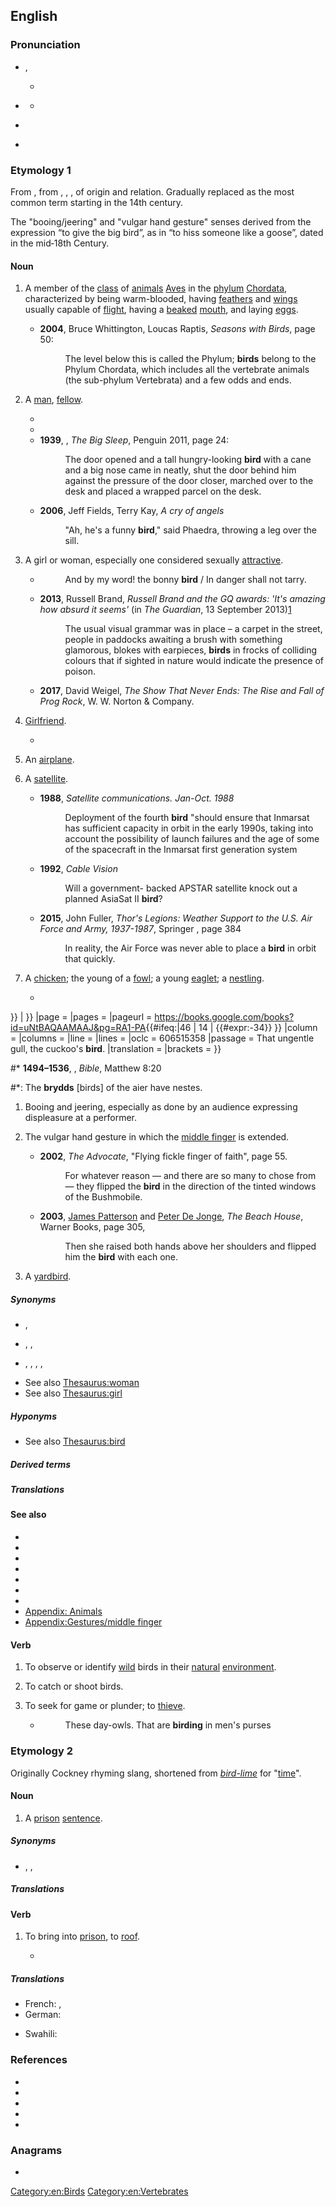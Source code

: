 {{also|Bird|bírd}}
==English==
{{slim-wikipedia|Bird (disambiguation)}}
{{picdic|image=Cyanocitta cristata FWS (uncropped).jpg
|detail1=
{{picdicimg|en|image=Wild Pandion.jpg|link=bird of prey}}
{{picdicimg|en|image=Agapornis roseicollis -Peach-faced Lovebird pet on perch.jpg|link=parrot}}
{{picdicimg|en|image=Fringilla coelebs chaffinch male edit2.jpg|link=passerine}}
{{picdicimg|en|image=Strauss m Tanzania.jpg|link=ratite}}
{{picdicimg|en|image=Silver Gull Beach.JPG|link=seabird}}
{{picdicimg|en|image=Sieweczka.jpg|link=shorebird}}
{{picdicimg|en|image=Falcated.duck.arp.750pix.jpg|link=waterfowl}}
}}

===Pronunciation===
* {{a|RP}} {{enPR|bû(r)d}}, {{IPA|en|/bɜːd/}}
* {{a|GenAm}} {{IPA|en|/bɝd/|[bɝɖ]}}
** {{a|NYC}} {{IPA|en|[bɔɪd]}}
** {{audio|en|en-us-bird.ogg|Audio (US)}}
* {{a|InE}} {{IPA|en|/bɜd/}}
* {{rhymes|en|ɜː(ɹ)d}}

===Etymology 1===
From {{inh|en|enm|brid}}, from {{inh|en|ang|bird}}, {{m|ang|brid}}, {{m|ang|bridd||young bird, chick}}, of {{unk|en|title=uncertain}} origin and relation. Gradually replaced {{m|en|fowl}} as the most common term starting in the 14th century.

The "booing/jeering" and "vulgar hand gesture" senses derived from the expression “to give the big bird”, as in “to hiss someone like a goose”, dated in the mid‐18th Century.

====Noun====
{{en-noun}}

# A member of the [[class]] of [[animal]]s [[Aves]] in the [[phylum]] [[Chordata]], characterized by being warm-blooded, having [[feather]]s and [[wing]]s usually capable of [[flight]], having a [[beaked]] [[mouth]], and laying [[egg]]s.
#: {{ux|en|Ducks and sparrows are '''birds'''.}}
#* '''2004''', Bruce Whittington, Loucas Raptis, ''Seasons with Birds'', page 50:
#*: The level below this is called the Phylum; '''birds''' belong to the Phylum Chordata, which includes all the vertebrate animals (the sub-phylum Vertebrata) and a few odds and ends.
# {{lb|en|slang}} A [[man]], [[fellow]]. {{defdate|from the mid-19th c.}}
#* {{quote-book|en|year=1886|author=Edmund Routledge|title=Routledge's every boy's annual|passage=He once took in his own mother, and was robbed by a 'pal,' who thought he was a doctor. Oh, he's a rare '''bird''' is 'Gentleman Joe'!}}
#* {{quote-book|1=en|year=1926|author=Sir Arthur Conan Doyle|authorlink=Arthur Conan Doyle|title=The Land of Mist|url=http://gutenberg.net.au/ebooks06/0601351h.html|passage="What I mean - I expect that old, red-headed '''bird''' at the office sent you round with no other purpose."}}
#* '''1939''', {{w|Raymond Chandler}}, ''The Big Sleep'', Penguin 2011, page 24:
#*: The door opened and a tall hungry-looking '''bird''' with a cane and a big nose came in neatly, shut the door behind him against the pressure of the door closer, marched over to the desk and placed a wrapped parcel on the desk.
#* '''2006''', Jeff Fields, Terry Kay, ''A cry of angels''
#*: "Ah, he's a funny '''bird'''," said Phaedra, throwing a leg over the sill.
# {{lb|en|UK|US|AU|slang}} A girl or woman, especially one considered sexually [[attractive]].
#* {{RQ:Campbell LUD}}
#*: And by my word! the bonny '''bird''' / In danger shall not tarry.
#* '''2013''', Russell Brand, ''Russell Brand and the GQ awards: <nowiki>'It's amazing how absurd it seems'</nowiki>'' (in ''The Guardian'', 13 September 2013)[http://www.theguardian.com/culture/2013/sep/13/russell-brand-gq-awards-hugo-boss]
#*: The usual visual grammar was in place – a carpet in the street, people in paddocks awaiting a brush with something glamorous, blokes with earpieces, '''birds''' in frocks of colliding colours that if sighted in nature would indicate the presence of poison.
#* '''2017''', David Weigel, ''The Show That Never Ends: The Rise and Fall of Prog Rock'', W. W. Norton & Company.
#*: {{quote|en|“All these fantastic '''birds''', long hair, made up, false eyelashes and things, crowding round this group of scabby, spotty teenagers,” marveled Anderson.}}
# {{lb|en|UK|Ireland|slang}} [[girlfriend|Girlfriend]]. {{defdate|from the early 20th c.}}
#: {{ux|en|Mike went out with his '''bird''' last night.}}
#* {{quote-song|en| lyricist=Mike Skinner| title=Geezers need excitement| album=Original Pirate Material| artist=The Streets| year=2002| passage=But all of a sudden though, just through the smoke / It's your '''bird''' laughing and joking with a bloke / Ain't just that either, as she moves closer / In a shape what looks like they're lovers, he's tonguing her!}}
# {{lb|en|slang}} An [[airplane]].
# {{lb|en|slang}} A [[satellite]].
#* '''1988''', ''Satellite communications. Jan-Oct. 1988''
#*: Deployment of the fourth '''bird''' "should ensure that Inmarsat has sufficient capacity in orbit in the early 1990s, taking into account the possibility of launch failures and the age of some of the spacecraft in the Inmarsat first generation system
#* '''1992''', ''Cable Vision''
#*: Will a government- backed APSTAR satellite knock out a planned AsiaSat II '''bird'''?
#* '''2015''', John Fuller, ''Thor's Legions: Weather Support to the U.S. Air Force and Army, 1937-1987'', Springer {{ISBN|9781935704140}}, page 384
#*: In reality, the Air Force was never able to place a '''bird''' in orbit that quickly.
# {{lb|en|obsolete}} A [[chicken]]; the young of a [[fowl]]; a young [[eaglet]]; a [[nestling]].
#* {{quote-book
|en
|author         = William Shakespeare
|authorlink     = William Shakespeare
|chapter        = [[w:Henry IV, Part 1|The First Part of Henry the Fourth,{{nb...|with the Life and Death of Henry Sirnamed Hot-spvrre.}}]]
|title          = Mr. William Shakespeares Comedies, Histories, & Tragedies: Published According to the True Originall Copies
|series         = [[w:First Folio|First Folio]]
|location       = London
|publisher      = Printed by [[w:William Jaggard|Isaac Iaggard]], and [[w:Edward Blount|Ed[ward] Blount]]
|year           = c. 1597
|year_published = 1623
|section        = {{#if:V
| [Act {{uc:V}}{{#if:i
|, scene {{lc:i}}]
| {{#if:V
|, {{maintenance line|please specify the scene number in lowercase Roman numerals}}]
}}
}}
| {{maintenance line|please specify the act number in uppercase Roman numerals}}
}}
|page           =
|pages          =
|pageurl        = https://books.google.com/books?id=uNtBAQAAMAAJ&pg=RA1-PA{{#ifeq:|46
| 14
| {{#expr:-34}}
}}
|column         =
|columns        =
|line           =
|lines          =
|oclc           = 606515358
|passage        = That ungentle gull, the cuckoo's '''bird'''.
|translation    =
|brackets       =
}}
#* '''1494–1536''', {{w|William Tyndale}}, ''Bible'', Matthew 8:20
#*: The '''brydds''' [birds] of the aier have nestes.
# {{lb|en|UK|with definite article|especially in expressions such as 'give someone the bird'}} Booing and jeering, especially as done by an audience expressing displeasure at a performer.
# {{lb|en|with definite article}} The vulgar hand gesture in which the [[middle finger]] is extended.
#: {{syn|en|the finger}}
#* '''2002''', ''The Advocate'', "Flying fickle finger of faith", page 55.
#*: For whatever reason — and there are so many to chose from — they flipped the '''bird''' in the direction of the tinted windows of the Bushmobile.
#* '''2003''', [[w:James Patterson|James Patterson]] and [[w:Peter De Jonge|Peter De Jonge]], ''The Beach House'', Warner Books, page 305,
#*: Then she raised both hands above her shoulders and flipped him the '''bird''' with each one.
# A [[yardbird]].

=====Synonyms=====
* {{sense|member of class [[Aves]]}} {{l|en|fowl}}, {{l|en|avian}}
* {{sense|man}} {{l|en|chap}}, {{l|en|bloke}}, {{l|en|guy}}
* {{sense|woman}} {{l|en|broad}}, {{l|en|chick}}, {{l|en|dame}}, {{l|en|girl}}, {{l|en|lass}}
* See also [[Thesaurus:woman]]
* See also [[Thesaurus:girl]]

=====Hyponyms=====
* See also [[Thesaurus:bird]]

=====Derived terms=====
{{col3|en
|a bird in the hand is worth two in the bush
|adult bird
|a little bird told me
|aquatic bird
|band birds
|beach birds
|[[bird aircraft strike hazard]] ([[BASH]])
|big bird
|Big Bird
|bird bath
|[[birdbeak dogfish]] (''[[Deania calcea]]'')
|[[birdbrain]], [[bird brain]]
|[[birdbrained]], [[bird-brained]]
|birdbrained person
|birdcage
|birdcage clock
|[[birdcall]], [[bird-call]], [[bird call]]
|[[birdcall imitation]], [[bird-call imitation]], [[bird call imitation]]
|[[birdcall imitator]], [[bird-call imitator]], [[bird call imitator]]
|[[birdcatcher]], [[bird-catcher]], [[bird catcher]]
|[[birdcatching]], [[bird-catching]], [[bird catching]]
|bird-catching net
|bird colony
|[[bird dealer]], [[bird-dealer]]
|bird-do
|[[bird dog]], [[bird-dog]], [[bird-dogged]], [[bird-dogging]]
|birder
|bird eye
|[[bird feeder]], [[birdfeeder]]
|bird flu
|[[birdfood]], [[bird food]]
|bird-foot
|bird-footed dinosaur
|bird hatch
|bird hatching
|bird-hipped
|bird-hipped dinosaur
|[[birdhouse]], [[bird-house]], [[bird house]]
|[[birdie]], [[birdied]], [[birdieing]]
|bird influenza
|birdiness
|[[bird in the hand]], [[bird in hand]]
|birding
|birdlet
|bird life
|[[birdlike]], [[bird-like]]
|[[birdlime]], [[birdlimed]], [[birdliming]]
|birdlimer
|bird louse
|[[birdlover]], [[bird-lover]], [[bird lover]]
|[[birdloving]], [[bird-loving]], [[bird loving]]
|birdly
|birdman
|birdo
|bird of freedom
|bird of ill omen
|bird of Jove
|bird of Juno
|bird of paradise
|bird-of-paradise
|Bird of Paradise
|bird-of-paradise flower
|bird of passage
|bird of peace
|bird of prey
|bird pepper
|birdseed
|[[birdseller]], [[bird-seller]]
|bird's eye
|bird's-eye map
|[[bird's-eye maple]], [[bird's eye maple]] (''[[Acer saccharum]]'')
|bird's-eye maple wood veneer
|bird's-eye primrose
|bird's-eye speedwell
|bird's-eye view
|bird's-foot
|bird's-foot trefoil
|bird's-foot violet
|bird shit
|[[birdshot]], [[bird shot]]
|bird's mouth
|bird's-nest orchid
|[[bird's-nest soup]], [[bird's nest soup]]
|[[birds of a feather]], [[birds of a feather flock together]]
|birdsong
|[[birds of paradise]], [[birds-of-paradise]]
|bird spider
|bird's tooth
|[[birdstore]], [[bird store]]
|[[birdstrike]], [[bird strike]]
|Birds' Wedding
|bird table
|birdwalk
|[[birdwatcher]], [[bird-watcher]], [[bird watcher]]
|[[birdwatching]], [[bird-watching]], [[bird watching]]
|birdwoman
|birdy
|clever bird
|[[cock bird]], [[cock-bird]]
|[[dickeybird]], [[dickybird]]
|do bird
|early bird
|eat like a bird
|European bird cherry
|fine feathers make fine birds
|flip the bird
|frigate bird
|for the birds
|funny bird
|[[gamebird]], [[game-bird]], [[game bird]]
|[[gamebird farmer]], [[game-bird farmer]]
|gay old bird
|get the bird
|[[give somebody the bird]], [[give someone the bird]]
|hen bird
|[[hummingbird]], [[humming-bird]], [[humming bird]]
|kill two birds with one stone
|like a bird
|little bird
|migratory bird
|mockingbird
|odd bird
|old bird
|parson bird
|[[poë-bird]], [[poë bird]], [[poebird]]
|queer bird
|rare bird
|seabird
|[[shorebird]], [[shore bird]]
|strange bird
|[[the bird has flown]], [[the bird is flown]]
|the birds and the bees
|the early bird catches the worm
|[[waterbird]], [[water bird]]
}}

=====Translations=====
{{trans-top|animal}}{{multitrans|data=
* Abenaki: {{tt|abe|sips}}
* Abkhaz: {{tt|ab|аԥсаа|sc=Cyrl}}
* Abu: {{tt|ado|ungaraka}}
* Adyghe: {{tt|ady|бзыу}}
* Afrikaans: {{tt+|af|voël}}
* Ahom: {{tt|aho|𑜃𑜤𑜀𑜫}}
* Ainu: {{tt|ain|チㇼ|tr=cir}}
* Alangan: {{tt|alj|punay}}
* Albanian: {{tt+|sq|zog}}
* Aleut: {{tt|ale|sax}}
* Ama: {{tt|amm|uo}}
* Amharic: {{tt|am|ወፍ|sc=Ethi}}
* Apache:
*: Western Apache: {{tt|apw|diǫ'}}, {{tt|apw|izháshe}}, {{tt|apw|izháshe}}
* Arabic: {{tt+|ar|طَائِر|m}}, {{tt|ar|عُصْفُور|m}}
*: Egyptian Arabic: {{tt|arz|طير|m|tr=ṭēr|sc=Arab}} (zoological), {{tt|arz|عصفورة|f|tr=ʿaṣfūra|sc=Arab}}
*: Iraqi Arabic: {{tt|acm|طير|tr=ṭīr|sc=Arab}}
*: Lebanese Arabic: {{tt|apc|عصفورة|tr=ʿaṣfūre}}
*: Moroccan Arabic: {{tt|ary|برطال|tr=bɘrṭāl}}
* Aragonese: {{tt|an|paxaro|m}}
* Archi: {{t|aqc|ноцӏ}}
* Armenian: {{tt+|hy|թռչուն}}, {{tt+|hy|ծիտ}}, {{tt+|hy|հավք}}
* Aromanian: {{tt|rup|pulj|m}}, {{tt|rup|puljiu|m}}, {{tt|rup|pulju|m}}
* Assamese: {{tt|as|চৰাই}}
* Asturian: {{tt+|ast|páxaru|m}}
* Avar: {{tt|av|хӏинчӏ}}
* Avestan: {{tt|ae|𐬬𐬍𐬱}}, {{tt|ae|𐬨𐬆𐬭𐬆𐬖𐬀}}
* Aymara: {{tt|ay|jamach'i}}
* Azerbaijani: {{tt+|az|quş}}
* Bahnar: {{tt|bdq|sem}}
* Baluchi: {{tt|bal|مرگ|tr=murg}}
* Bashkir: {{tt|ba|ҡош|sc=Cyrl}}
* Basque: {{tt+|eu|txori}}, {{tt+|eu|hegazti}}
* Bau Bidayuh: {{tt|sne|manuk}}
* Belarusian: {{tt+|be|пту́шка|f|sc=Cyrl}}, {{tt|be|пці́ца|f}} {{q|dated}}
* Bengali: {{tt|bn|পাখী|sc=Beng}}
* Bikol Central:
*: Bikol Legazpi: {{tt+|bcl|bayong}}
*: Bikol Naga: {{tt+|bcl|gamgam}}
* Bodo: {{tt|brx|दाव}}
* Borôro: {{tt|bor|kiogö}}
* Breton: {{tt+|br|labous|m}}, {{tt+|br|evn|m}}
* Bulgarian: {{tt+|bg|пти́ца|f}}
* Burmese: {{tt+|my|ငှက်|sc=Mymr}}
* Catalan: {{tt+|ca|au|m}} {{q|taxonomic group}}, {{tt+|ca|ocell|m}}, {{tt|ca|aucell|m}}, {{tt+|ca|pardal}}
* Cebuano: {{tt|ceb|langgam}}
* Central Atlas Tamazight: {{tt|tzm|ⴰⴳⴹⵉⴹ|m|sc=Tfng}}
* Central Melanau: {{tt|mel|manuok}}
* Central Sierra Miwok: {{tt|csm|číčka-}}
* Chamicuro: {{tt|ccc|chisti}}
* Chechen: {{tt|ce|олхазар}}
* Chepang: {{tt|cdm|वाः}}
* Cherokee: {{tt+|chr|ᏥᏍᏆ|sc=Cher}}
* Cheyenne: {{tt|chy|vé'kése}}
* Chichewa: {{tt|ny|mbalame}}
* Chichonyi-Chidzihana-Chikauma: {{tt|coh|mnyama}}
* Chinese:
*: Cantonese: {{tt|yue|雀仔|tr=zoek3 zai2}}, {{tt|yue|雀|tr=zoek3}}, {{tt|yue|鳥}}, {{tt+|yue|鸟|tr=niu5}} 
*: Dungan: {{tt|dng|чёр}}, {{tt|dng|чёчёзы}} {{q|small}}, {{tt|dng|финё}}, {{tt|dng|фичин}}
*: Hakka: {{tt|hak|鳥子}}, {{tt|hak|鸟子|tr=tiâu-chṳ́}}, {{tt|hak|鳥}}, {{tt|hak|鸟|tr=tiâu}}, {{tt|hak|鳥仔}}, {{tt|hak|鸟仔|tr=tiâu-é}}
*: Mandarin: {{tt+|cmn|鳥|sc=Hani}}, {{tt+|cmn|鸟|tr=niǎo|sc=Hani}}, {{tt+|cmn|雀|tr=què|sc=Hani}}
*: Min Dong: {{tt|cdo|鳥}}, {{tt|cdo|鸟|tr=cēu}}, {{tt|cdo|鳥仔}}, {{tt|cdo|鸟仔|tr=cēu-giāng}}
*: Min Nan: {{tt+|nan|鳥}}, {{tt+|nan|鸟|tr=chiáu / niáu}}, {{tt+|nan|鳥仔}}, {{tt|nan|鸟仔|tr=chiáu-á}}
*: Wu: {{tt|wuu|鳥}}, {{tt|wuu|鸟|tr=tiau / 'nyau}}
*: Xiang: {{tt|hsn|鳥}}, {{tt|hsn|鸟|tr=nyau3}}
* Chukchi: {{tt|ckt|гатԓе|tr=gatḷe}}
* Chuukese: {{tt|chk|machang}}
* Cimbrian: {{t|cim|bóoghel}}, {{t|cim|vogl}}
* Coptic: {{tt|cop|ϩⲁⲗⲏⲧ|sc=Copt}}
* Cornish: {{tt+|kw|edhen|f}}
* Corsican: {{tt+|co|aceddu|m}}
* Cree: {{tt|cr|pileshish}}, {{tt|cr|peepee}}
* Crimean Tatar: {{tt|crh|quş}}
* Czech: {{tt+|cs|pták|m}}
* Dalmatian: {{tt|dlm|paserain|m}}
* Danish: {{tt+|da|fugl|c}}
* Dargwa: {{tt|dar|арцан}}
* Darkinjung: {{tt|xda|dyipping}}
* Daur: {{tt|dta|degii}}, {{tt|dta|deyii}}
* Dhivehi: {{tt+|dv|ދޫނި|sc=Thaa}}
* Drung: {{tt|duu|pvchiq}}
* Dutch: {{tt+|nl|vogel|m}}
* Dzongkha: {{tt|dz|བྱ }}
* Eastern Cham: {{tt|cjm|ꨌꨳꨪꩌ|tr=chiim}}
* Eastern Mari: {{tt|chm|кайык}}
* Egyptian: {{t-egy|ꜣpd|h=A-p:d-G38}}
* Elfdalian: {{tt|ovd|fugel|m}}
* Erzya: {{tt|myv|нармунь|sc=Cyrl}}
* Esperanto: {{tt+|eo|birdo}}, {{tt|eo|birdeto}} {{q|diminutive}}
* Estonian: {{tt+|et|lind}}
* Ewe: {{tt|ee|xevi}}
* Faroese: {{tt+|fo|fuglur|m}}
* Fijian: {{tt+|fj|mahumanu}}
* Finnish: {{tt+|fi|lintu}}
* Franco-Provençal: {{tt|frp|usél|m}}
* French: {{tt+|fr|oiseau|m}}, {{tt+|fr|oiselle|f}} {{q|female, poetic}}, {{tt+|fr|oiselet|m}} {{q|diminutive, literary}}, {{tt+|fr|oisillon|m}} {{q|diminutive}}
* Friulian: {{tt|fur|uciel|m}}, {{tt|fur|ucel}}
* Galician: {{tt+|gl|paxaro|m}}
* Gallo: {{tt|roa-gal|ouézai|m}}
* Gamilaraay: {{tt|kld|dhigaraa}}
* Georgian: {{tt|ka|ფრინველი}}, {{tt|ka|ჩიტი|sc=Geor}}
* German: {{tt+|de|Vogel|m}}, {{tt+|de|Vögelchen|n}} {{q|diminutive}}, {{tt+|de|Vögelein|n}} {{q|diminutive, chiefly poetic}}, {{tt+|de|Vöglein|n}} {{q|diminutive}}
*: Alemannic German: {{tt|gsw|Vogel|m}}
*: Central Franconian: {{tt|gmw-cfr|Furrel}}
* Gothic: {{tt|got|𐍆𐌿𐌲𐌻𐍃|m}}
* Greek: {{tt+|el|πουλί|n|sc=Grek}}, {{tt+|el|πτηνό|n|sc=Grek}}
*: Ancient: {{tt|grc|ὄρνις|f|sc=polytonic}}, {{tt|grc|ὄρνεον|n|sc=polytonic}}, {{tt|grc|πετεινόν|n|sc=polytonic}}
* Greenlandic: {{tt|kl|timmiaq}}
* Guaraní: {{tt+|gn|guyra}}
* Gujarati: {{tt|gu|પનખિદ}}
* Guugu Yimidhirr: {{tt|kky|dyidyirr}}
* Hadza: {{t-needed|hts}}
* Haitian Creole: {{tt|ht|zwazo}}
* Hausa: {{tt+|ha|tsuntsu}}
* Hawaiian: {{tt|haw|manu}}
* Hebrew: {{tt+|he|ציפור|f|tr=tsipór|alt=ציפור \ צִפּוֹר|sc=Hebr}}, {{tt+|he|עוף|m|tr=of|alt=עוף \ עוֹף|sc=Hebr}}
* Hindi: {{tt+|hi|चिड़िया|f|sc=Deva}}, {{tt+|hi|पंछी|f|sc=Deva}}, {{tt+|hi|पक्षी|m|sc=Deva}}, {{tt+|hi|परन्दा|m|sc=Deva}}, {{tt+|hi|पखेरू|m|sc=Deva}}
* Hopi: {{tt|hop|tsiro}}
* Hungarian: {{tt+|hu|madár}}
* Hunsrik: {{tt|hrx|Foghel|m}}
* Iban: {{tt|iba|burong}}
* Icelandic: {{tt+|is|fugl|m}}
* Ido: {{tt+|io|ucelo}}
* Igbo: {{tt|ig|nnụnụ}}
* Indonesian: {{tt+|id|burung}}
*: Acehnese: {{tt|ace|cicém}}
*: Buginese: {{tt|bug|dongi|sc=Bugi}}
* Ingrian: {{tt|izh|lintu}}
* Ingush: {{tt|inh|оалхазар}}
* Interlingua: {{tt+|ia|ave}}
* Inuktitut: {{tt|iu|ᑎᖕᒥᐊᖅ|sc=Cans}}
* Irish: {{tt+|ga|éan|m}}
*: Old Irish: {{tt|sga|én|m}}
* Istriot: {{tt|ist|uzai|m-p}}
* Italian: {{tt+|it|uccello|m}}, {{tt+|it|pennuto|m}}, {{tt+|it|volatile|m}}
* Iu Mien: {{tt|ium|norqc}}
* Ivatan: {{tt|ivv|manomanok}}
* Japanese: {{tt+|ja|鳥|tr=とり, tori}}, {{tt+|ja|鳥類|tr=ちょうるい, chōrui}} {{q|taxonomic group}}
* Jarai: {{tt|jra|čĭm}}
* Jarawa: {{tt|anq|noha}}
* Javanese: {{tt+|jv|manuk}}
*: Kaili: tonji
*: Minangkabau: {{tt|min|buruang}}
* Kabuverdianu: {{tt|kea|avi}}, {{tt|kea|ave}}
* Kabyle: {{t|kab|agḍiḍ|m}}, {{t|kab|afrux|m}}
* Kannada: {{tt+|kn|ಹಕ್ಕಿ|sc=Knda}}
* Karachay-Balkar: {{tt|krc|чыпчыкъ}}
* Kashubian: {{tt|csb|ptôch|m}}
* Kashmiri: {{tt|ks|جاناوار|tr=jānāvār}}
* Kazakh: {{tt+|kk|құс}}
* Ket: {{tt|ket|кеӈассель|sc=Cyrl}}
* Khasi: {{tt|kha|sim}}
* Khmer: {{tt+|km|បក្សី|sc=Khmr}}
* Khoekhoe: {{tt|naq|anis}}
* Kimaragang: {{tt|kqr|tombolog}}
* Koch: {{tt|kdq|তাউ|tr=tau}}
* Koho: {{tt|kpm|sim}}
* Kokborok: {{tt|trp|tok}}
* Komi-Zyrian: {{tt|kpv|лэбач }}
* Korean: {{tt+|ko|새}}
* Kriol: {{tt|rop|bed}}
* Kurdish:
*: Central Kurdish: {{tt|ckb|باڵندە|sc=ku-Arab}}, {{tt|ckb|تەیر|sc=ku-Arab}}
*: Northern Kurdish: {{tt+|kmr|firrinde}}, {{tt+|kmr|balinde}}, {{tt+|kmr|çivîk}}, {{tt+|kmr|çûçik}}, {{tt+|kmr|teyr}}, {{tt+|kmr|tilûr}}, {{tt+|kmr|terewîl}}
* Kyrgyz: {{tt+|ky|куш}}
* Ladino: {{tt|lad|ave|sc=Hebr}}, {{tt|lad|have|f|sc=Hebr}}, {{tt|lad|pášaro|sc=Hebr}}, {{tt|lad|pážaro|sc=Hebr}}, {{tt|lad|pájaro|sc=Hebr}}, {{tt|lad|pásaro|m|sc=Hebr}}
* Lakota: {{tt|lkt|ziŋtkála}}
* Lao: {{tt+|lo|ນົກ}}, {{tt|lo|ປັກສີ}}, {{tt|lo|ປັກສາ}}, {{tt|lo|ປັກຂີ}}
* Latgalian: {{tt|ltg|putnys}}
* Latin: {{tt+|la|avis|f}}, {{tt|la|volucer|m}}
* Latvian: {{tt+|lv|putns|m}}
* Lezgi: {{t|lez|къуш}}, {{t|lez|нуькӏ}}
* Ligurian: {{tt|lij|öxéllo|m}}
* Lingala: {{tt|ln|ndeke}}
* Lithuanian: {{tt+|lt|paukštis|m}}, {{tt|lt|paukštė|f}}
* Lombard: {{t|lmo|usell}}
* Low German:
*: Dutch Low Saxon: {{tt+|nds-nl|vogel}}
*: German Low German: {{tt+|nds-de|Vagel|m}}, {{tt+|nds-de|Vogel|m}}, {{tt|nds-de|Piepmatz|m}} {{q|child's language}}
* Loxicha Zapotec: {{t-needed|ztp}}
* Luganda: {{tt|lg|ekinyonyi}}
* Luxembourgish: {{tt|lb|Vugel|m}}, {{tt|lb|Vull|m}}
* Lü: {{tt|khb|ᦷᦓᧅ|sc=Talu}}
* Macedonian: {{tt|mk|птица|f|sc=Cyrl}}
* Magahi: {{tt|mag|𑂣𑂒𑂹𑂓𑂲|tr=pacchī}}, {{tt|mag|𑂎𑂏|tr=khag}}, {{tt|mag|𑂒𑂱𑂚𑂆|tr=ciṛaī}}
* Mahican: {{tt|mjy|tschèchtschis}}
{{trans-mid}}
* Maithili: {{tt|mai|चिड़ै}}
* Malagasy: {{tt+|mg|vorona}}
* Malay: {{tt+|ms|burung}}, {{tt+|ms|manuk}} {{q|obsolete}}
* Malayalam: {{tt+|ml|പക്ഷി}}, {{tt+|ml|കിളി}}, {{tt+|ml|പറവ}}
* Maltese: {{tt|mt|għasfur|m}}
* Manchu: {{tt|mnc|ᡤᠠᠰᡥᠠ}}
* Manx: {{tt+|gv|ushag|m}}
* Maori: {{tt+|mi|manu}}
* Maranao: {{t-needed|mrw}}
* Marathi: {{tt+|mr|पक्षी|sc=Deva}}
* Mari:
*: Western Mari: {{tt|mrj|кек}}
* Maricopa: {{tt|mrc|chyer}}
* Mi'kmaq: {{tt|mic|jipji'j|an}}, {{tt|mic|sisip|an}}
* Middle Dutch: {{tt|dum|vogele}}
* Middle English: {{tt|enm|fowel}}
* Mirandese: {{tt|mwl|páixaro|m}}, {{tt|mwl|abe|f}}
* Moksha: {{tt|mdf|нармонь}}
* Mongolian: {{tt+|mn|шувуу|sc=Cyrl}}
* Montagnais: {{tt|moe|pineshish}}
* Muong: {{tt|mtq|chim}}
* Mwani: {{tt|wmw|nyuni}}
* Mòcheno: {{tt|mhn|vougl|m}}
* Nahuatl:
*: Classical: {{tt|nci|tōtōtl}}
* Nanticoke: {{tt|nnt|piss-seeques}}
* Navajo: {{tt|nv|tsídii}}
* Neapolitan: {{tt|nap|auciello|m}}
* Negidal: {{tt|neg|дэғӣ|tr=dəɣī}}
* Nepali: {{tt|ne|चरा|sc=Deva}}
* Newar: {{tt|new|झंगः}}
* Nganasan: {{tt|nio|тәибәә|tr=terdee|sc=Cyrl}}, {{tt|nio|täibää}}
* Ngazidja Comorian: {{tt|zdj|nuni|c9|c10}}, {{tt|zdj|nyunyi|c9|c10}}
* Ngunawal: {{tt|xul|budyan|p}}
* Nkonya: {{tt|nko|obubwi}}
* Nogai: {{tt|nog|кус|sc=Cyrl}}
* Norman: {{tt|nrf|mouissaon|m}} {{q|Guernsey}}, {{tt|nrf|ouaîsé|m}} {{q|Jersey}}
* North Frisian:
*: Föhr-Amrum: {{tt|frr|fögel|m}}
*: Mooring: {{tt|frr|föögel|m}}
* Northern Sami: {{tt|se|loddi}}
* Northern Thai: {{tt|nod|ᨶᩫ᩠ᨠ|tr=nok}}
* Norwegian:
*: Bokmål: {{tt+|no|fugl|m}}
*: Nynorsk: {{tt+|nn|fugl|m}}
* Nuer: {{tt|nus|dit}}
* Occitan: {{tt+|oc|aucèl|m}} {{q|Lengadocian}}, {{tt+|oc|aucèu|m}} {{q|Auvernhàs, Lemosin, Provençau}}, {{tt+|oc|ausèth|m}} {{q|Gascon}}
* Ojibwe: {{tt|oj|bineshiinh}}
* Okinawan: {{tt|ryu|鳥|tr=とぅい, tui}}
* Old Church Slavonic:
*: Cyrillic: {{tt|cu|пътица|f}}
* Old Dutch: {{tt|odt|fogal|m}}, {{tt|odt|vogal|m}}
* Old East Slavic: {{tt|orv|пътица|f}}, {{tt|orv|птахъ|m}}, {{tt|orv|птакъ|m}}, {{tt|orv|пътичь|f}}
* Old English: {{tt+|ang|fugol|m}}
* Old French: {{tt|fro|oisel|m}}
* Old Kannada: {{tt|dra-okn|ಪಕ್ಕಿ}}
* Old Norse: {{tt|non|fogl|m}}, {{tt|non|fugl|m}}
* Old Prussian: {{tt|prg|pippelis}}
* Old Turkic: {{tt|otk|𐰴𐰆𐰽|ts=quš}}
* Oriya: {{t|or|ପକ୍ଷୀ}}, {{tt+|or|ଚଢ଼େଇ|sc=Orya}}
* Oromo: {{tt+|om|shimbiro}}
* Ossetian: {{tt|os|маргъ}}
* Ottoman Turkish: {{tt|ota|قوش|tr=kuş}}
* Pashto: {{tt|ps|مرغه|f|tr=marǧá|sc=ps-Arab}}
* Pennsylvania German: {{tt|pdc|Voggel}}
* Penobscot: {{tt|aaq|sips}}
* Persian: {{tt+|fa|پرنده|tr=parande|sc=fa-Arab}}, {{tt+|fa|مرغ|tr=morğ|sc=fa-Arab}}
* Pipil: {{tt|ppl|tutut}}
* Pitjantjatjara: {{tt|pjt|tjuḻpu}}
* Plautdietsch: {{tt+|pdt|Voagel|n}}
* Polish: {{tt+|pl|ptak|m-an}}
* Portuguese: {{tt+|pt|pássaro|m}}, {{tt+|pt|ave|f}}
* Potawatomi: {{tt|pot|pnéshi}}
* Powhatan: {{tt|pim|tshehip}}
* Punjabi: {{tt|pa|ਪੰਖੀ|sc=Guru}}, {{tt|pa|ਪੰਛੀ|m}}
* Quechua: {{tt|qu|pisqu}}, {{tt|qu|pisgo}}
* Rabha: {{tt|rah|ত|tr=tó}}
* Rajasthani: {{t-needed|raj}}
* Rakhine: {{t-needed|rki}}
* Rapa Nui: {{tt|rap|manu}}
* Rohingya: {{tt|rhg|faik}}
* Romani: {{tt|rom|chiriklyi}}
* Romanian: {{tt+|ro|pasăre|f}}
* Romansch: {{tt|rm|utschè|m}} {{q|Rumantsch Grischun, Puter, Vallader}}, {{tt|rm|utschi|m}} {{q|Sursilvan, Sutsilvan}}, {{tt|rm|utschel|m}} {{q|Surmiran}}
* Russian: {{tt+|ru|пти́ца|f}}, {{tt+|ru|пта́шка|f}}, {{tt+|ru|пта́х|m}} {{q|obsolete}}, {{tt+|ru|пта́ха|f}} {{q|colloquial}}, {{tt+|ru|по́тка|f}} {{q|dialectal}}
* Rusyn: {{tt|rue|птах|m}}
* Rwanda-Rundi: {{tt|rw|inyoni|c9/10}}, {{tt|rw|iki-guruka}}
* S'gaw Karen: {{tt|ksw|ထိၣ်}}
* Saek: {{tt|skb|น็อก}}
* Samoan: {{tt|sm|manu}}
* Sango: {{tt|sg|ndeke}}
* Sanskrit: {{tt+|sa|वि|m}}, {{tt+|sa|पक्षि|m}}
* Santali: {{tt|sat|ᱪᱮᱬᱮ}}
* Sardinian: {{tt|sc|pigioni}}, {{tt|sc|pilloni}}, {{tt|sc|pizone}}
* Scots: {{tt|sco|bird}}
* Scottish Gaelic: {{tt+|gd|eun|m}}
* Sebop: {{tt|sib|juwit}}
* Semai: {{tt|sea|cep}}
* Serbo-Croatian:
*: Cyrillic: {{tt|sh|пти̏ца|f|sc=Cyrl}}
*: Roman: {{tt+|sh|ptȉca|f}}
* Shan: {{tt+|shn|ၼူၵ်ႉ}}
* Sichuan Yi: {{t-needed|ii}}
* Sicilian: {{tt+|scn|aceddu|m}}
* Sikkimese: {{t-needed|sip}}
* Sindhi: {{tt|sd|پکي|alt=پَکِي|sc=sd-Arab}}
* Sinhalese: {{tt+|si|පක්ෂියා|sc=Sinh}}, {{tt+|si|කුරුල්‍ලා|sc=Sinh|m}}
* Slovak: {{tt+|sk|vták|m}}
* Slovene: {{tt+|sl|ptič|m}}, {{tt+|sl|ptica|f}}
* Somali: {{tt+|so|shimbir}}
* Sorbian:
*: Lower Sorbian: {{tt|dsb|ptašk|m}}
*: Upper Sorbian: {{tt|hsb|ptačk|m}}
* Sotho: {{tt+|st|nonyana}}
* Spanish: {{tt+|es|pájaro|m}}, {{tt+|es|ave|f}}
* Sumerian: {{tt|sux|𒄷|ts=mušen|sc=Xsux}}
* Sundanese: {{tt|su|manuk}}
* Svan: {{tt|sva|მეპო̈̄რ}}, {{tt|sva|მეპვე̄რ}}
* Swahili: {{tt+|sw|ndege|c9|c10}}
* Swedish: {{tt+|sv|fågel|c}}
* Sylheti: {{tt|syl|ꠙꠣꠈꠤ}}
* Tabasaran: {{t|tab|гъуш}}
* Tagalog: {{tt+|tl|ibon}}
* Tahitian: {{tt|ty|manu}}
* Tai Dam: {{tt|blt|ꪶꪙꪀ}}
* Tai Nüa: {{t-needed|tdd}}
* Tajik: {{tt+|tg|парранда|sc=Cyrl}}
* Tajio: {{tt|tdj|mamanuk}}
* Talysh:
*: Asalemi: {{tt|tly|پرنده|tr=paranda|sc=fa-Arab}}
* Tamil: {{tt+|ta|பறவை}}
* Taos: {{tt|twf|cìwyu’úna}}
* Tatar: {{tt+|tt|кош|sc=Cyrl}}
* Tausug: {{t-needed|tsg}}
* Telugu: {{tt+|te|పక్షి}}, {{tt+|te|విహంగము}}, {{tt+|te|పిట్ట}}
* Tetum: {{t|tet|manu}}, {{tt|tet|manu-fuik}}
* Thai: {{tt+|th|นก}}, {{tt+|th|ปักษา}}
* Tibetan: {{tt|bo|བྱ|sc=Tibt}}
* Tigrinya: {{tt+|ti|ዑፍ|sc=Ethi}}, {{tt+|ti|ጭሩ|sc=Ethi}}
* Timugon Murut: {{tt|tih|susuit}}
* Tiwa: {{tt|lax|tu}}
* Tok Pisin: {{tt+|tpi|pisin}}
* Tokelauan: {{tt|tkl|manu}}
* Tongan: {{tt|to|manupuna}}
* Tswana: {{tt|tn|nonyane}}
* Tundra Nenets: {{tt|yrk|тиртя|tr=tirtya|sc=Cyrl}}
* Tupinambá: {{tt|tpn|gûyrá}}
* Turkish: {{tt+|tr|kuş}}
* Turkmen: {{tt+|tk|guş}}
* Tuvan: {{tt|tyv|куш}}
* Tzotzil: {{tt|tzo|mut}}
* Udi: {{t|udi|къуш}}
* Udmurt: {{tt|udm|папа}}
* Ugaritic: {{tt|uga|𐎓𐎕𐎗}}, {{tt|uga|𐎕𐎔𐎗}}
* Ukrainian: {{tt+|uk|птах|m}}, {{tt|uk|пти́ця|f}} {{q|used as food}}
* Urdu: {{tt|ur|چڑیا|f|tr=ciṛiyā|sc=ur-Arab}}, {{tt|ur|پنچھی|f|tr=pan̄chī|sc=ur-Arab}}, {{tt|ur|پکشی|m|tr=pakṣī|sc=ur-Arab}}, {{tt|ur|پرندہ|m|tr=parandā|sc=ur-Arab}}, {{tt|ur|پکھیرو|m|tr=pakhērū|sc=ur-Arab}}
* Uyghur: {{tt+|ug|قۇش|sc=ug-Arab}}
* Uzbek: {{tt+|uz|qush}}
* Venetian: {{tt|vec|oseo|m}}
* Vietnamese: {{tt+|vi|chim}}
* Vilamovian: {{tt|wym|fȫguł|m}}
* Volapük: {{tt+|vo|böd}}
* Votic: {{tt|vot|lintu}}
* Võro: {{tt|vro|tsirk}}
* Walloon: {{tt+|wa|oujhea}}, {{tt+|wa|moxhon|m}}
* Wardaman: {{tt|wrr|jigjig}}
* Welsh: {{tt+|cy|aderyn|m}}
* West Coast Bajau: {{tt|bdr|memanuk}}, {{tt|bdr|manuk-manuk}}
* West Frisian: {{tt+|fy|fûgel}}
* Western Panjabi: {{tt+|pnb|پنچھی|m|tr=pnchhī}}, {{tt|pnb|پرندہ|tr=parindā}}
* White Hmong: {{tt|mww|noog}}
* Wolof: {{tt+|wo|picc}}
* Xhosa: {{tt|xh|intaka}}
* Yakan: {{t-needed|yka}}
* Yakkha: {{tt|ybh|न्‍वाक}}
* Yakut: {{tt|sah|көтөрдөр}}, {{tt|sah|чыычаах}}, {{tt|sah|көтөр}}
* Yiddish: {{tt|yi|פֿויגל|m}}
* Yoruba: {{tt|yo|e̩ye̩ abìyé̩}}
* Yucatec Maya: {{tt|yua|ch’iich’|alt=ch’íich’}}, {{tt|yua|chʼiichʼ}}
* Yup'ik: {{tt|esu|yaqulek}}
* Zazaki: {{tt|zza|perrende}}, {{tt|zza|mıriçık}}
* Zealandic: {{tt|zea|veugel|m}}
* Zhuang: {{tt|za|roeg}}
* Zulu: {{tt+|zu|inyoni|c9|c10}}
* Zuni: {{tt|zun|wotsana}}
}}
{{trans-bottom}}

{{trans-top|person}}{{multitrans|data=
* Chichonyi-Chidzihana-Chikauma: {{tt|coh|mutu}}
* French: {{tt+|fr|oiseau|m}}
* German: {{tt+|de|Vogel|m}}, {{tt+|de|Typ|m}} {{q|colloquial}}
* Greek: {{tt+|el|τύπος|m|sc=Grek}}
* Italian: {{tt+|it|tipo|m}}
{{trans-mid}}
* Persian: {{tt+|fa|جیگر|tr=jigar}}
* Slovene: {{tt|sl|tič|m}} {{q|colloquial}}
* Swahili: {{tt+|sw|ndege}}
}}
{{trans-bottom}}

{{trans-top|woman}}{{multitrans|data=
* Arabic:
*: Egyptian Arabic: {{tt|arz|مزة|f|tr=mozza}}
* Aragonese: {{tt|an|mozeta|f}}
* Armenian: {{tt+|hy|ծիտ}}
* Breton: {{tt+|br|polez|f}}
* Bulgarian: {{tt+|bg|момиче|n}}
* Catalan: {{tt+|ca|noia|f}}
* Chichonyi-Chidzihana-Chikauma: {{tt|coh|muche}}
* Dutch: {{tt+|nl|griet|f}}
* Esperanto: {{tt|eo|bubino|f}}
* Estonian: {{tt|et|tibi}}
* Faroese: {{tt|fo|sprund|n}}
* Finnish: {{tt+|fi|tipu}}
* French: {{tt+|fr|nana|f}}, {{tt+|fr|minette|f}}, {{tt+|fr|gonzesse|f}}, {{tt+|fr|meuf|f}}
* Galician: {{tt|gl|moza}}
* German: {{tt+|de|Schnitte|f}}, {{tt+|de|Braut|f}}, {{tt+|de|Perle|f}}, {{tt+|de|Mieze|f}}
* Greek: {{tt+|el|κούκλα|f}}, {{tt+|el|γκόμενα|f}}
* Guaraní: {{tt+|gn|kuña}}
{{trans-mid}}
* Indonesian: {{tt+|id|cewek}}
* Interlingua: {{tt+|ia|femina}}
* Italian: {{tt+|it|bambola|f}}
* Norwegian: {{tt+|no|rype|f}}
* Persian: {{tt+|fa|زید|tr=zeyd}}
* Portuguese: {{tt+|pt|rapariga|f}} {{q|Portugal}}, {{tt+|pt|moça|f}} {{q|Brazil}}, {{tt+|pt|gata|f}}
* Russian: {{tt+|ru|бабёнка|f}} {{q|slang}}, {{tt+|ru|тёлка|f}}
* Slovak: {{tt+|sk|čajka}}
* Spanish: {{tt+|es|muchacha|f}}, {{tt+|es|chica|f}}
* Swahili: {{tt+|sw|ndege}}
* Swedish: {{tt+|sv|brud|c}}
* Telugu: {{tt+|te|చిలుక}}, {{tt+|te|పిట్ట}}
* Tok Pisin: {{tt|tpi|meri}}
* Tupinambá: {{tt|tpn|kunhã}}
* Volapük: {{tt+|vo|vom|f}}
* Yiddish: {{tt|yi|מיידל|f|sc=Hebr}}
}}
{{trans-bottom}}

{{trans-top|girlfriend}}{{multitrans|data=
* Bulgarian: {{tt+|bg|гадже|n}}
* French: {{tt+|fr|nana|f}}, {{tt+|fr|gonzesse|f}}, {{tt+|fr|poule|f}}, {{t+|fr|meuf|f}}, {{tt+|fr|femme|f}}
* Greek: {{tt+|el|γκόμενα|f|sc=Grek}} {{q|slang}}
{{trans-mid}}
* Persian: {{tt+|fa|دوست‌دختر|tr=dōstdoxtar}}
* Spanish: {{tt+|es|novia|f}}
}}
{{trans-bottom}}

{{trans-top|vulgar hand gesture}}{{multitrans|data=
* Bulgarian: {{tt|bg|среден пръст|m}}
* French: {{tt+|fr|doigt d'honneur|m}}
* German: {{tt+|de|Stinkefinger|m}}
* Italian: {{tt|it|dito d'onore|m}}
{{trans-mid}}
* Latin: {{tt|la|digitus impudicus|m}}
* Luxembourgish: {{tt|lb|béise Fanger|m}}
* Polish: {{tt|pl|środkowy palec|m}}, {{tt+|pl|fak|m}}
* Portuguese: {{tt+|pt|banana|f}}
}}
{{trans-bottom}}

====See also====
* {{l|en|birb}}
* {{l|en|burd}}
* {{l|en|chirp}}
* {{l|en|ornithic}}
* {{l|en|ornithology}}
* {{l|en|squawk}}
* {{l|en|tweet}}
* [[Appendix: Animals]]
* [[Appendix:Gestures/middle finger]]

====Verb====
{{en-verb}}

# {{lb|en|intransitive}} To observe or identify [[wild]] birds in their [[natural]] [[environment]].
# {{lb|en|intransitive}} To catch or shoot birds.
# {{lb|en|intransitive|figuratively}} To seek for game or plunder; to [[thieve]].
#* {{RQ:Jonson Alchemist}}
#*:These day-owls. That are '''birding''' in men's purses

===Etymology 2===
Originally Cockney rhyming slang, shortened from ''[[bird-lime]]'' for "[[time]]".

====Noun====
{{en-noun}}

# {{lb|en|slang|uncountable}} A [[prison]] [[sentence]].
#: {{ux|en|He’s doing '''bird'''.}}

=====Synonyms=====
* {{sense|prison sentence}} {{l|en|porridge}}, {{l|en|stretch}}, {{l|en|time}}

=====Translations=====
{{trans-top|prison sentence}}
{{trans-mid}}
{{trans-bottom}}
<!-- some translations from the box below may belong here, e.g. the French terms-->

====Verb====
{{en-verb}}

# {{lb|en|transitive|slang}} To bring into [[prison]], to [[roof]].
#* {{quote-song|en|composer=CDM|lyricist=ZK & Digga D|year=2017|title=No Hook|passage=Free Criminal, he got '''birded'''<br/>That's a L but I know he’ll firm it<br/>I was vexed when I heard that verdict}}

=====Translations=====
{{trans-top|to bring into prison, to roof}}
* French: {{t+check|fr|tôle|f}}, {{t+check|fr|taule|f}}<!-- these may belong to the box above-->
* German: {{t-check|de|absitzen im Cafe Viereck}}
{{trans-mid}}
* Swahili: {{t+check|sw|ndege}}
{{trans-bottom}}

===References===
* {{R:Online Etymology Dictionary}}
* {{pedia}}
* {{comcatlite|Aves}}
* {{specieslite|Aves}}
* {{R:OneLook}}

===Anagrams===
* {{anagrams|en|a=bdir|drib}}

[[Category:en:Birds]]
[[Category:en:Vertebrates]]